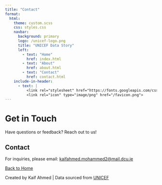 ```yaml
---
title: "Contact"
format:
  html:
    theme: custom.scss
    css: styles.css
    navbar:
      background: primary
      logo: /unicef-logo.png
      title: "UNICEF Data Story"
      left:
        - text: "Home"
          href: index.html
        - text: "About"
          href: about.html
        - text: "Contact"
          href: contact.html
    include-in-header:
      - text: |
          <link rel="stylesheet" href="https://fonts.googleapis.com/css2?family=Roboto:wght@300;400;700&display=swap">
          <link rel="icon" type="image/png" href="/favicon.png">
---
```


<div class="hero">
  <h1>Get in Touch</h1>
  <p>Have questions or feedback? Reach out to us!</p>
</div>

## Contact

For inquiries, please email: <a href="kaifahmed.mohammed2@mail.dcu.ie">kaifahmed.mohammed2@mail.dcu.ie</a>

<a href="index.html" class="cta-button">Back to Home</a>

<footer>
  Created by Kaif Ahmed | Data sourced from <a href="https://www.unicef.org">UNICEF</a>
</footer>